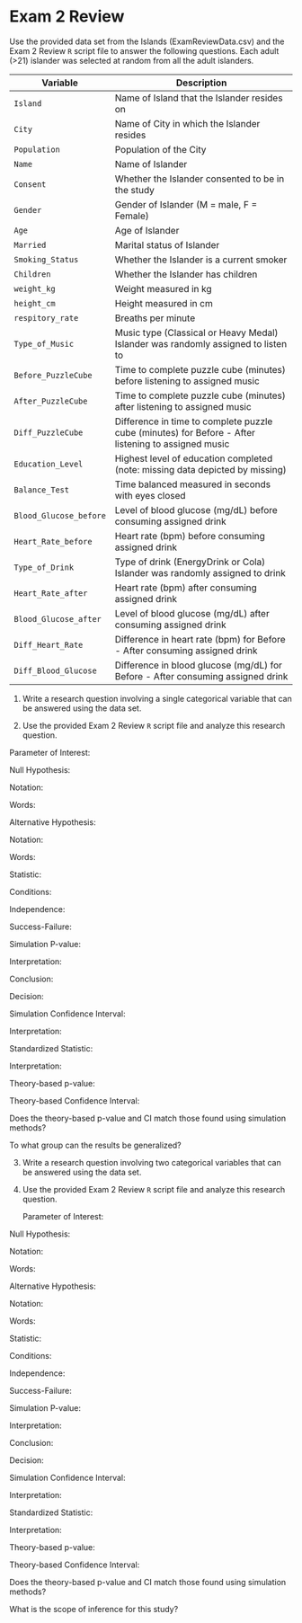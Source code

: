 # Exam 2 Review

Use the provided data set from the Islands (ExamReviewData.csv) and the Exam 2 Review `R` script file to answer the following questions.  Each adult (>21) islander was selected at random from all the adult islanders.  

| **Variable** 	| **Description** |
|----	|-------------	|
| `Island` | Name of Island that the Islander resides on |
| `City` | Name of City in which the Islander resides |
| `Population` | Population of the City |
| `Name` | Name of Islander |
| `Consent` | Whether the Islander consented to be in the study |
| `Gender` | Gender of Islander (M = male, F = Female) |
| `Age` | Age of Islander |
| `Married` | Marital status of Islander |
| `Smoking_Status` | Whether the Islander is a current smoker |
| `Children` | Whether the Islander has children |
| `weight_kg` | Weight measured in kg |
| `height_cm` | Height measured in cm |
| `respitory_rate` | Breaths per minute |
| `Type_of_Music` | Music type (Classical or Heavy Medal) Islander was randomly assigned to listen to |
| `Before_PuzzleCube` | Time to complete puzzle cube (minutes) before listening to assigned music |
| `After_PuzzleCube` | Time to complete puzzle cube (minutes) after listening to assigned music |
| `Diff_PuzzleCube` | Difference in time to complete puzzle cube (minutes) for Before - After listening to assigned music |
| `Education_Level` | Highest level of education completed (note: missing data depicted by missing) |
| `Balance_Test` | Time balanced measured in seconds with eyes closed |
| `Blood_Glucose_before` | Level of blood glucose (mg/dL) before consuming assigned drink |
| `Heart_Rate_before` | Heart rate (bpm) before consuming assigned drink |
| `Type_of_Drink` | Type of drink (EnergyDrink or Cola) Islander was randomly assigned to drink |
| `Heart_Rate_after` | Heart rate (bpm) after consuming assigned drink |
| `Blood_Glucose_after` | Level of blood glucose (mg/dL) after consuming assigned drink |
| `Diff_Heart_Rate` | Difference in heart rate (bpm) for Before - After consuming assigned drink |
| `Diff_Blood_Glucose` | Difference in blood glucose (mg/dL) for Before - After consuming assigned drink |

1.  Write a research question involving a single categorical variable that can be answered using the data set.  

\vspace{0.8in}

2. Use the provided Exam 2 Review `R` script file and analyze this research question.

\rgi Parameter of Interest:
    
\vspace{0.3in}
    
\rgi Null Hypothesis:
        
\rgi \rgi Notation:
    
\vspace{0.3in}
    
\rgi \rgi Words:
        
\vspace{0.5in}
    
\rgi Alternative Hypothesis:
    
\rgi \rgi Notation:
    
\vspace{0.3in}
    
\rgi \rgi Words:
        
\vspace{0.5in}
   
\rgi Statistic:
    
\vspace{0.3in}

\rgi Conditions:

\rgi \rgi Independence:

\vspace{0.8in}

\rgi \rgi Success-Failure:

\vspace{0.8in}
    
\rgi Simulation P-value:
    
\vspace{0.3in}
       
\rgi \rgi Interpretation:
        
\vspace{0.8in}
        
\rgi \rgi Conclusion:
        
\vspace{0.8in}
        
\rgi \rgi Decision:
        
\vspace{0.3in}
    
\rgi Simulation Confidence Interval: 
    
\vspace{0.3in}
        
\rgi \rgi Interpretation:
        
\vspace{0.8in}

\rgi Standardized Statistic:

\vspace{0.3in}

\rgi \rgi Interpretation:

\vspace{0.8in}

\rgi Theory-based p-value:

\vspace{0.3in}

\rgi Theory-based Confidence Interval:

\vspace{0.3in}

\rgi Does the theory-based p-value and CI match those found using simulation methods?

\vspace{0.8in}

\rgi To what group can the results be generalized?

\vspace{0.8in}

        
3.  Write a research question involving two categorical variables that can be answered using the data set.  

\vspace{0.8in}

4. Use the provided Exam 2 Review `R` script file and analyze this research question.

    \rgi Parameter of Interest:
    
\vspace{0.3in}
    
\rgi Null Hypothesis:
        
\rgi \rgi Notation:
    
\vspace{0.3in}
    
\rgi \rgi Words:
        
\vspace{0.5in}
    
\rgi Alternative Hypothesis:
    
\rgi \rgi Notation:
    
\vspace{0.3in}
    
\rgi \rgi Words:
        
\vspace{0.5in}
   
\rgi Statistic:
    
\vspace{0.3in}
    
\rgi Conditions:

\rgi \rgi Independence:

\vspace{0.8in}

\rgi \rgi Success-Failure:

\vspace{0.8in}
    
\rgi Simulation P-value:
    
\vspace{0.3in}
       
\rgi \rgi Interpretation:
        
\vspace{0.8in}
        
\rgi \rgi Conclusion:
        
\vspace{0.8in}
        
\rgi \rgi Decision:
        
\vspace{0.3in}
    
\rgi Simulation Confidence Interval: 
    
\vspace{0.3in}
        
\rgi \rgi Interpretation:
        
\vspace{0.8in}

\rgi Standardized Statistic:

\vspace{0.3in}

\rgi \rgi Interpretation:

\vspace{0.8in}

\rgi Theory-based p-value:

\vspace{0.3in}

\rgi Theory-based Confidence Interval:

\vspace{0.3in}

\rgi Does the theory-based p-value and CI match those found using simulation methods?

\vspace{0.8in}

\rgi What is the scope of inference for this study?

\vspace{0.8in}

\newpage